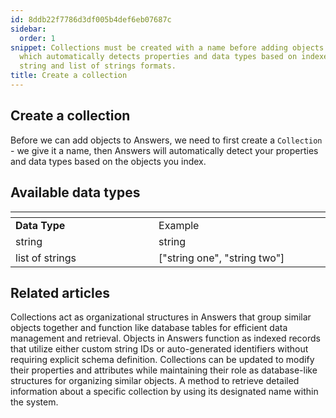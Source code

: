 ```yaml
---
id: 8ddb22f7786d3df005b4def6eb07687c
sidebar:
  order: 1
snippet: Collections must be created with a name before adding objects to Answers
  which automatically detects properties and data types based on indexed objects supporting
  string and list of strings formats.
title: Create a collection
---
```


## Create a collection

Before we can add objects to Answers, we need to first create a `Collection` - we give it a name, then Answers will automatically detect your properties and data types based on the objects you index.


## Available data types

<table>
	<thead>
	<tr>
		<th width="25%"></th>
		<th width="30%"></th>
	</tr>
	</thead>
	<tbody>
	<tr>
		<td><b>Data Type</b></td>
		<td>Example</td>
	</tr>
	<tr>
		<td>string</td>
		<td>string</td>
	</tr>
	<tr>
		<td>list of strings</td>
		<td>["string one", "string two"]</td>
	</tr>
	</tbody>
</table>


## Related articles
<CardGrid>
<LinkTitleCard header="<b>Answers > Collections</b>" href="/products/answers/collections/" > Collections act as organizational structures in Answers that group similar objects together and function like database tables for efficient data management and retrieval. </LinkTitleCard>
<LinkTitleCard header="<b>Answers > Objects</b>" href="/products/answers/objects/" > Objects in Answers function as indexed records that utilize either custom string IDs or auto-generated identifiers without requiring explicit schema definition. </LinkTitleCard>
<LinkTitleCard header="<b>Collections > Update a collection</b>" href="/products/answers/collections/update-collection/" > Collections can be updated to modify their properties and attributes while maintaining their role as database-like structures for organizing similar objects. </LinkTitleCard>
<LinkTitleCard header="<b>Collections > Get a collection</b>" href="/products/answers/collections/get-collection/" > A method to retrieve detailed information about a specific collection by using its designated name within the system. </LinkTitleCard>
</CardGrid>